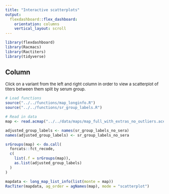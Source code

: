 ```yaml
---
title: "Interactive scatterplots"
output: 
  flexdashboard::flex_dashboard:
    orientation: columns
    vertical_layout: scroll
---
```


```r
library(flexdashboard)
library(Racmacs)
library(Ractiters)
library(tidyverse)
```

Column
-------------------------------------

<font size="2">
Click on a variant from the left and right column in order to view a scatterplot of titers between them split by serum group.
</font>

```r
# Load functions
source("../../functions/map_longinfo.R")
source("../../functions/sr_group_labels.R")

# Read in data
map <- read.acmap("../../data/maps/map_full_with_extras_no_outliers.ace")

adjusted_group_labels <- names(sr_group_labels_no_sera)
names(adjusted_group_labels) <- sr_group_labels_no_sera

srGroups(map) <- do.call(
  forcats::fct_recode,
  c(
    list(.f = srGroups(map)),
    as.list(adjusted_group_labels)
  )
)

mapdata <- long_map_list_info(list(monte = map))
RacTiter(mapdata, ag_order = agNames(map), mode = "scatterplot")
```

